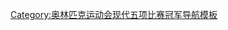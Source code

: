 {{navbox
|name  = 奥林匹克运动会现代五项比赛男子团体冠军
|title = {{tsl|en|List of Olympic medalists in modern pentathlon||奥林匹克运动会现代五项比赛男子团体冠军}}
|state = {{{state|autocollapse}}}
|liststyle = text-align:left;
|listclass = vlist

|list1 = 
* {{tsl|en|Modern pentathlon at the 1952 Summer Olympics||1952}}：{{flagicon|HUN|1949}} [[拜奈代克·加博尔]]、[[科瓦奇·奥洛达尔]]、[[松迪·伊什特万]]
* {{tsl|en|Modern pentathlon at the 1956 Summer Olympics||1956}}：{{flagicon|URS}} {{tsl|en|Igor Novikov (pentathlete)||Igor Novikov}}、{{tsl|en|Aleksandr Tarasov (pentathlete)||Aleksandr Tarasov}}、{{tsl|en|Ivan Deriuhin||Ivan Deriuhin}}
* {{tsl|en|Modern pentathlon at the 1960 Summer Olympics||1960}}：{{flagicon|HUN}} [[纳吉·伊姆赖]]、[[鲍尔措·翁德拉什]]、[[内梅特·费伦茨]]
* {{tsl|en|Modern pentathlon at the 1964 Summer Olympics||1964}}：{{flagicon|URS}} {{tsl|en|Albert Mokeyev||Albert Mokeyev}}、{{tsl|en|Igor Novikov (pentathlete)||Igor Novikov}}、{{tsl|en|Viktor Mineyev||Viktor Mineyev}}
* {{tsl|en|Modern pentathlon at the 1968 Summer Olympics||1968}}：{{flagicon|HUN}} [[鲍尔措·翁德拉什]]、[[莫瑙·伊什特万]]、[[特勒克·费伦茨]]
* {{tsl|en|Modern pentathlon at the 1972 Summer Olympics||1972}}：{{flagicon|URS}} {{tsl|en|Boris Onishchenko||Boris Onishchenko}}、{{tsl|en|Pavel Lednyov||Pavel Lednyov}}、{{tsl|en|Vladimir Shmelyov||Vladimir Shmelyov}}
* {{tsl|en|Modern pentathlon at the 1976 Summer Olympics||1976}}：{{flagicon|GBR}} [[阿德里安·帕克]]、[[丹尼·奈廷格尔]]、[[吉姆·福克斯 (现代五项运动员)|吉姆·福克斯]]
* {{tsl|en|Modern pentathlon at the 1980 Summer Olympics||1980}}：{{flagicon|URS}} {{tsl|en|Anatoli Starostin||Anatoli Starostin}}、{{tsl|en|Pavel Lednyov||Pavel Lednyov}}、{{tsl|en|Yevgeny Lipeyev||Yevgeny Lipeyev}}
* {{tsl|en|Modern pentathlon at the 1984 Summer Olympics||1984}}：{{flagicon|ITA}} [[达尼埃莱·马萨拉]]、[[卡洛·马苏洛]]、[[皮耶尔保罗·克里斯托福里]]
* {{tsl|en|Modern pentathlon at the 1988 Summer Olympics||1988}}：{{flagicon|HUN}} [[马丁奈克·亚诺什]]、[[米热尔·奥蒂洛]]、[[法比安·拉斯洛 (现代五项运动员)|法比安·拉斯洛]]
* {{tsl|en|Modern pentathlon at the 1992 Summer Olympics||1992}}：{{flagicon|POL}} [[阿尔卡迪乌什·斯克日帕谢克]]、[[达留什·戈伊齐亚克]]、[[马切伊·奇若维奇]]

}}<noinclude>
{{collapsible option}}
[[Category:奥林匹克运动会现代五项比赛冠军导航模板]]
</noinclude>